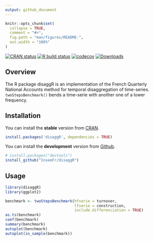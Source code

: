 ```yaml
---
output: github_document
---
```


<!-- README.md is generated from README.Rmd. Please edit that file -->

```r
knitr::opts_chunk$set(
  collapse = TRUE,
  comment = "#>",
  fig.path = "man/figures/README-",
  out.width = "100%"
)
```

<!-- badges: start -->

[![CRAN status](https://www.r-pkg.org/badges/version/disaggR)](https://cran.r-project.org/package=disaggR)
[![R build status](https://github.com/InseeFr/disaggR/workflows/R-CMD-check/badge.svg)](https://github.com/InseeFr/disaggR/actions)
[![codecov](https://codecov.io/gh/InseeFr/disaggR/branch/master/graph/badge.svg)](https://codecov.io/gh/InseeFr/disaggR)
[![Downloads](https://cranlogs.r-pkg.org/badges/disaggR)](https://cran.r-project.org/package=disaggR)

<!-- badges: end -->

## Overview

The R package disaggR is an implementation of the French Quarterly National Accounts method for temporal disaggregation of time-series. `twoStepsBenchmark()` bends a time-serie with another one of a lower frequency.

## Installation

You can install the __stable__ version from [CRAN](https://cran.r-project.org/package=disaggR).

```r
install.packages('disaggR', dependencies = TRUE)
```

You can install the __development__ version from [Github](https://github.com/InseeFr/disaggR).

```r
# install.packages("devtools")
install_github("InseeFr/disaggR")
```

## Usage

```r
library(disaggR)
library(ggplot2)

benchmark <- twoStepsBenchmark(hfserie = turnover,
                               lfserie = construction,
                               include.differenciation = TRUE)
as.ts(benchmark)
coef(benchmark)
summary(benchmark)
autoplot(benchmark)
autoplot(in_sample(benchmark))
```